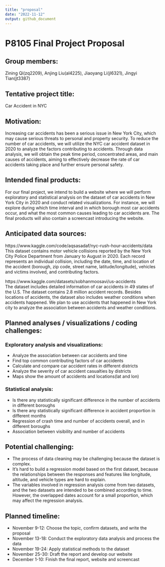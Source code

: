 ```yaml
---
title: "proposal"
date: "2022-11-12"
output: github_document
---
```


# P8105 Final Project Proposal 
## Group members:
Zining Qi(zq2209), Anjing Liu(al4225), Jiaoyang Li(jl6321), Jingyi Tian(jt3387)

## Tentative project title:
Car Accident in NYC

## Motivation:
Increasing car accidents has been a serious issue in New York City, which may cause serious threats to personal and property security. To reduce the number of car accidents, we will utilize the NYC car accident dataset in 2020 to analyze the factors contributing to accidents. Through data analysis, we will obtain the peak time period, concentrated areas, and main causes of accidents, aiming to effectively decrease the rate of car accidents taking place and further ensure personal safety.

## Intended final products:
For our final project, we intend to build a website where we will perform exploratory and statistical analysis on the dataset of car accidents in New York City in 2020 and conduct related visualizations. For instance, we will explore during which time interval and in which borough most car accidents occur, and what the most common causes leading to car accidents are. The final products will also contain a screencast introducing the website. 

## Anticipated data sources:
https://www.kaggle.com/code/aqsasadaf/nyc-rush-hour-accidents/data    
This dataset contains motor vehicle collisions reported by the New York City Police Department from January to August in 2020. Each record represents an individual collision, including the date, time, and location of the accident (borough, zip code, street name, latitude/longitude), vehicles and victims involved, and contributing factors.

https://www.kaggle.com/datasets/sobhanmoosavi/us-accidents    
The dataset includes detailed information of car accidents in 49 states of the U.S. The dataset contains 2.8 million accident records. Besides locations of accidents, the dataset also includes weather conditions when accidents happened. We plan to use accidents that happened in New York city to analyze the association between accidents and weather conditions.

## Planned analyses / visualizations / coding challenges:
### Exploratory analysis and visualizations:
- Analyze the association between car accidents and time    
- Find top common contributing factors of car accidents    
- Calculate and compare car accident rates in different districts    
- Analyze the severity of car accident casualties by districts    
- Maps show the amount of accidents and locations(lat and lon)    

### Statistical analysis:
- Is there any statistically significant difference in the number of accidents in different boroughs    
- Is there any statistically significant difference in accident proportion in different months    
- Regression of crash time and number of accidents overall, and in different boroughs    
- Association between visibility and number of accidents    

## Potential challenging:
- The process of data cleaning may be challenging because the dataset is complex.
- It’s hard to build a regression model based on the first dataset, because the relationships between the responses and features like longitude, altitude, and vehicle types are hard to explain.
- The variables involved in regression analysis come from two datasets, and the two datasets are intended to be combined according to time. However, the overlapped dates account for a small proportion, which may affect the regression analysis.

## Planned timeline:
- November 9-12: Choose the topic, confirm datasets, and write the proposal
- November 13-18: Conduct the exploratory data analysis and process the data
- November 19-24: Apply statistical methods to the dataset
- November 25-30: Draft the report and develop our website
- December 1-10: Finish the final report, website and screencast
